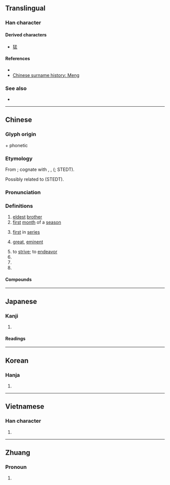 {{also|盂}}
{{character info/new}}
==Translingual==

===Han character===
{{Han char|rn=39|rad=子|as=05|sn=8|four=17107|canj=NDBT|ids=⿱子皿}}

====Derived characters====
* [[猛]]

====References====
* {{Han ref|kx=0278.160|dkj=06960|dj=0546.110|hdz=21013.030|uh=5B5F|ud=23391|bh=A973|bd=43379}}
* [http://english.people.com.cn/200507/18/eng20050718_196788.html Chinese surname history: Meng]

===See also===
* {{l|mul|盂}}

----

==Chinese==
{{zh-forms}}

===Glyph origin===
{{Han etym}}
{{m|zh|子||[[child]]; [[son]]}} + phonetic {{och-l|皿}}

===Etymology===
From {{inh|zh|sit-pro|*maŋ||big; old; elder (brother, uncle)}}; cognate with {{cog|nun|ʈhi³¹ mɑŋ³¹||old, elderly}}, {{cog|duu|tr=də maŋ|gloss=big, elder (brother, uncle)}}{{attn|duu|tvmvng?}}, {{cog|my|မင်း||monarch; king}} ({{zh-ref|Schuessler, 2007}}; STEDT).

Possibly related to {{och-l|兄|older brother}} (STEDT).

===Pronunciation===
{{zh-pron
|m=mèng
|m-s=
|c=maang6
|c-t=
|g=
|h=pfs=men
|j=
|md=
|mn=bēng
|mn-t=mêng6
|w=
|x=
|mc=y
|oc=y
|ma=
|cat=a,pn,n
}}

===Definitions===
{{zh-hanzi}}

# [[eldest]] [[brother]]
# [[first]] [[month]] of a [[season]]
# {{lb|zh|figuratively}} [[first]] in [[series]]
# {{lb|zh|figuratively}} [[great]], [[eminent]]
# to [[strive]]; to [[endeavor]]
# {{zh-short|孟子|[[Mencius]]; ''{{w|Mencius (book)|Mencius}}'' (book)}}
# {{zh-alt-form|猛|[[bold]]; [[powerful]]}}
# {{surname|lang=zh}}

====Compounds====
{{zh-der|孟浪輕狂|孟母三遷|孟荀|孟母擇鄰|孟浪|孟公|孟春|孟秋|季孟之間|孟嘉落帽|季孟|孟母|孟嘗君|孟月|孟良盜馬|四孟|孟婆|孟詩韓筆|孔孟學會|孟冬|孟宗泣筍|孟麗君|孟非斯|孟陬|孟母斷織|孟宗竹|孟姜女|孟什維克|孔孟之道|孔孟|孟婆湯|優孟衣冠|孟夏|孟加拉|孟子|孟光舉案|梁孟|焦孟不離|浪孟|衣冠優孟|落帽孟嘉|論孟|孟村|孟家溪|孟樓}}

----

==Japanese==

===Kanji===
{{ja-kanji|grade=|rs=子05}}

# {{defn|lang=ja|sort=子05}}

====Readings====
{{ja-readings
|goon=みょう<みやう, もう<まう
|kanon=ぼう<ばう, もう<まう
|kanyoon=まん
|kun=おさ-<をさ-, かしら-, たけ-
|nanori=たけし, つとむ, はじめ, はる
}}

----

==Korean==

===Hanja===
{{ko-hanja|hangeul=[[맹]], [[망]]|rv=maeng, mang|mr=maeng, mang}}

# {{defn|lang=ko|sort=子05}}

----

==Vietnamese==

===Han character===
{{vi-hantu|[[mạnh]]|rs=子05}}

# {{defn|lang=vi|sort=子05}}

----

==Zhuang==

===Pronoun===
{{za-head|pronoun}}

# {{za-sawndip form of|mwngz}}